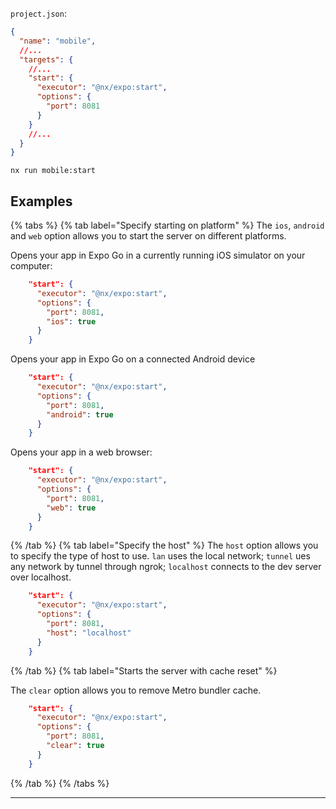 `project.json`:

```json
{
  "name": "mobile",
  //...
  "targets": {
    //...
    "start": {
      "executor": "@nx/expo:start",
      "options": {
        "port": 8081
      }
    }
    //...
  }
}
```

```shell
nx run mobile:start
```

## Examples

{% tabs %}
{% tab label="Specify starting on platform" %}
The `ios`, `android` and `web` option allows you to start the server on different platforms.

Opens your app in Expo Go in a currently running iOS simulator on your computer:

```json
    "start": {
      "executor": "@nx/expo:start",
      "options": {
        "port": 8081,
        "ios": true
      }
    }
```

Opens your app in Expo Go on a connected Android device

```json
    "start": {
      "executor": "@nx/expo:start",
      "options": {
        "port": 8081,
        "android": true
      }
    }
```

Opens your app in a web browser:

```json
    "start": {
      "executor": "@nx/expo:start",
      "options": {
        "port": 8081,
        "web": true
      }
    }
```

{% /tab %}
{% tab label="Specify the host" %}
The `host` option allows you to specify the type of host to use. `lan` uses the local network; `tunnel` ues any network by tunnel through ngrok; `localhost` connects to the dev server over localhost.

```json
    "start": {
      "executor": "@nx/expo:start",
      "options": {
        "port": 8081,
        "host": "localhost"
      }
    }
```

{% /tab %}
{% tab label="Starts the server with cache reset" %}

The `clear` option allows you to remove Metro bundler cache.

```json
    "start": {
      "executor": "@nx/expo:start",
      "options": {
        "port": 8081,
        "clear": true
      }
    }
```

{% /tab %}
{% /tabs %}

---
